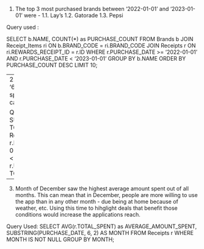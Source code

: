 1. The top 3 most purchased brands between '2022-01-01' and '2023-01-01' were -
1.1. Lay's
1.2. Gatorade
1.3. Pepsi

Query used :

SELECT b.NAME, COUNT(*) as PURCHASE_COUNT
FROM Brands b
JOIN Receipt_Items ri ON b.BRAND_CODE = ri.BRAND_CODE
JOIN Receipts r ON ri.REWARDS_RECEIPT_ID = r.ID
WHERE r.PURCHASE_DATE >= '2022-01-01' AND r.PURCHASE_DATE < '2023-01-01'
GROUP BY b.NAME
ORDER BY PURCHASE_COUNT DESC
LIMIT 10;

--
2. Person with USER_ID = '617376b8a9619d488190e0b6' spent the most amount in the calender year 2022.

Query Used:
SELECT r.USER_ID, SUM(r.TOTAL_SPENT) as TOTAL_AMOUNT_SPENT
FROM Receipts r
WHERE r.PURCHASE_DATE >= '2022-01-01' AND r.PURCHASE_DATE < '2023-01-01'
GROUP BY r.USER_ID
ORDER BY TOTAL_AMOUNT_SPENT DESC;

--
3. Month of December saw the highest average amount spent out of all months. This can mean that in December, people are more willing to use the app than in any other month - due being at home because of weather, etc. Using this time to hihglight deals that benefit those conditions would increase the applications reach.

Query Used:
SELECT AVG(r.TOTAL_SPENT) as AVERAGE_AMOUNT_SPENT, SUBSTRING(PURCHASE_DATE, 6, 2) AS MONTH
FROM Receipts r
WHERE MONTH IS NOT NULL
GROUP BY MONTH;
